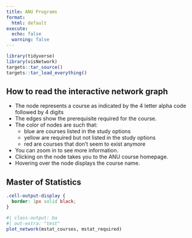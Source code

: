 ```yaml
---
title: ANU Programs
format: 
  html: default
execute:
  echo: false
  warning: false
---
```


```r
library(tidyverse)
library(visNetwork)
targets::tar_source()
targets::tar_load_everything()
```

::: callout-note

## How to read the interactive network graph

- The node represents a course as indicated by the 4 letter alpha code followed by 4 digits
- The edges show the prerequisite required for the course.
- The color of nodes are such that:
  - blue are courses listed in the study options 
  - yellow are required but not listed in the study options
  - red are courses that don't seem to exist anymore
- You can zoom in to see more information.
- Clicking on the node takes you to the ANU course homepage.
- Hovering over the node displays the course name.

:::

## Master of Statistics

```css
.cell-output-display {
  border: 1px solid black;
}
```


```r
#| class-output: ba
#| out-extra: "test"
plot_network(mstat_courses, mstat_required) 
```

